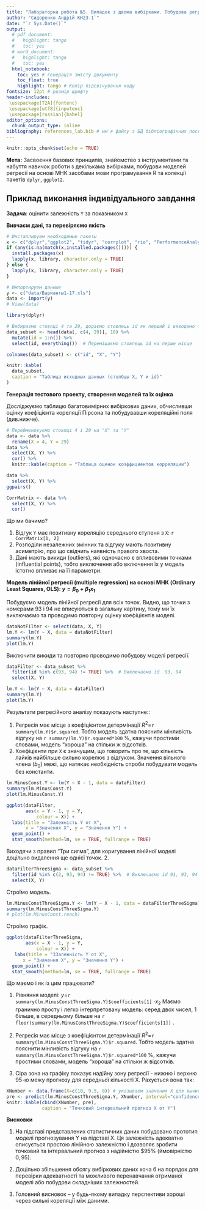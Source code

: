 ```yaml
---
title: "Лабораторна робота №5. Випадок з двома вибірками. Побудова регресійних моделей"
author: "Сидоренко Андрій КН23-1`"
date: "`r Sys.Date()`"
output:
  # pdf_document:
  #   highlight: tango
  #   toc: yes
  # word_document:
  #   highlight: tango
  #   toc: yes
  html_notebook:
    toc: yes # генерація змісту документу
    toc_float: true
    highlight: tango # Колір підсвічування коду
fontsize: 12pt # розмір шрифту
header-includes:
 \usepackage[T2A]{fontenc}
 \usepackage[utf8]{inputenc}
 \usepackage[russian]{babel}
editor_options: 
  chunk_output_type: inline
bibliography: references_lab.bib # им'я файлу з БД бібліографічних посилань
---
```



```r
knitr::opts_chunk$set(echo = TRUE)
```

__Мета:__ Засвоєння базових принципів, знайомство з інструментами та набуття навичок роботи з декількама вибірками, побудови моделей регресії на основі МНК засобами мови програмування R та колекції пакетів `dplyr`, `ggplot2`. 



## Приклад виконання індивідуального завдання {#ind}

__Задача__: оцінити залежність `Y`  за показником  `X`


__Вивчаєм дані, та перевіряємо якість__

 
```r
# Инсталлируем необходимые пакеты
x <- c("dplyr","ggplot2", "tidyr", "corrplot", "rio", "PerformanceAnalytics", "FactoMineR", "factoextra", "caret", "GGally", "randomForest")
if (any(is.na(match(x,installed.packages())))) {
  install.packages(x)
  lapply(x, library, character.only = TRUE)
} else {
  lapply(x, library, character.only = TRUE)
}
```


```r
# Импортируем данные
y <- c("data/Варианты1-17.xls")
data <- import(y)
# View(data)
```

```r
library(dplyr)

# Вибираємо стовпці 4 та 29, додаємо стовпець id як перший і виводимо таблицю
data_subset <- head(data[, c(4, 29)], 10) %>%
  mutate(id = 1:n()) %>%
  select(id, everything())  # Переміщаємо стовпець id на перше місце

colnames(data_subset) <- c("id", "X", "Y")

knitr::kable(
  data_subset,
  caption = "Таблица исходных данных (столбцы X, Y и id)"
)
```


__Генерація тестового проекту, створення моделей та їх оцінка__


Досліджуємо таблицю багатовимірних вибіркових даних, обчисливши оцінку коефіцієнта кореляції Пірсона та побудувавши кореляційні поля (див.нижче).

```r
# Перейменовуємо стовпці 4 і 29 на "X" та "Y"
data <- data %>%
  rename(X = 4, Y = 29)
data %>%
  select(X, Y) %>% 
  cor() %>% 
  knitr::kable(caption = "Таблица оценок коэффициентов корреляции")
```


```r
data %>%
  select(X, Y) %>% 
ggpairs()
```

```r
CorrMatrix <- data %>% 
  select(X, Y) %>% 
  cor()
```


Що ми бачимо?

1. Відгук `Y` має позитивну кореляцію середнього ступеня з `X`: `r CorrMatrix[1, 2]`
1. Розподіли незалежних змінних та відгуку мають позитивну асиметрію, про що свідчить наявність правого хвоста.
1. Дані мають викиди (outliers), які одночасно є впливовими точками (influential points), тобто виключення або включення їх у модель істотно впливає на її параметри.




__Модель лінійної регресії (multiple regression) на основі МНК (Ordinary Least Squares, OLS): $y=\beta_0+\beta_1x_1$__



Побудуємо модель лінійної регресії для всіх точок. Видно, що точки з номерами $93$ і $94$ не вписуються в загальну картину, тому ми їх виключаємо та проводимо повторну оцінку коефіцієнтів моделі.


```r
dataNotFilter <- select(data, X, Y)
lm.Y <- lm(Y ~ X, data = dataNotFilter)
summary(lm.Y)
plot(lm.Y)
```

Виключити викиди та повторно проводимо побудову моделі регресії.
 
```r
dataFilter <- data_subset %>%
  filter(id %in% c(93, 94) != TRUE) %>%  # Виключаємо id  93, 94
  select(X, Y)

lm.Y <- lm(Y ~ X, data = dataFilter)
summary(lm.Y)
plot(lm.Y)
```

Результати регресійного аналізу показують наступне::

1. Регресія має місце з коефіцієнтом детермінації $R^2=$`r summary(lm.Y)$r.squared`. Тобто модель здатна пояснити мінливість відгуку на `r summary(lm.Y)$r.squared*100` $\%$, кажучи простими словами, модель "хороша" на стільки ж відсотків.
1. Коефіцієнти при `X` є значущим, що говорить про те, що кількість лайків найбільше сильно корелює з відгуком. Значення вільного члена ($b_0$) межі, що натякає необхідність спроби побудувати модель без константи.

```r
lm.MinusConst.Y <- lm(Y ~ X - 1, data = dataFilter)
summary(lm.MinusConst.Y)
plot(lm.MinusConst.Y)
```


```r
ggplot(dataFilter,
       aes(x = Y - 1, y = Y,
           colour = X)) +
  labs(title = "Залежність Y от X",
       x = "Значення X", y = "Значення Y") +
  geom_point() +
  stat_smooth(method=lm, se = TRUE, fullrange = TRUE) 

```



Виходячи з правил "Три сигма", для коригування лінійної моделі доцільно видалення ще однієї точок. $2$.
  

```r
dataFilterThreeSigma <- data_subset %>%
  filter(id %in% c(2, 93, 94) != TRUE) %>%  # Виключаємо id 91, 93, 94
  select(X, Y)
```

Строїмо модель.

```r
lm.MinusConstThreeSigma.Y <- lm(Y ~ X - 1, data = dataFilterThreeSigma)
summary(lm.MinusConstThreeSigma.Y)
# plot(lm.MinusConst.reach)
```

Строїмо графік.

```r
ggplot(dataFilterThreeSigma,
       aes(x = X - 1, y = Y,
           colour = X)) +
   labs(title = "ЗЗалежність Y от X",
      x = "Значення X", y = "Значення Y") +
  geom_point() +
  stat_smooth(method=lm, se = TRUE, fullrange = TRUE) 
```



Що маємо і як із цим працювати?

1. Рівняння моделі: $y=$`r summary(lm.MinusConstThreeSigma.Y)$coefficients[1]` $\cdot x_2$
Маємо гранично просту і легко інтерпретовану модель: серед двох чисел, 1 більше, в середньому більше на `r floor(summary(lm.MinusConstThreeSigma.Y)$coefficients[1])` .

1. Регресія має місце з коефіцієнтом детермінації $R^2=$`r summary(lm.MinusConstThreeSigma.Y)$r.squared`. Тобто модель здатна пояснити мінливість відгуку на `r summary(lm.MinusConstThreeSigma.Y)$r.squared*100` $\%$, кажучи простими словами, модель "хороша" на стільки ж відсотків.
1. Сіра зона на графіку показує надійну зону регресії - нижню і верхню $95%$-ю межу прогнозу для середньої кількості X. Рахується вона так: 


```r
XNumber <- data.frame(X=c(10, 9.5, 8)) # указываем значения X для вычисления прогноза по Y
pre <- predict(lm.MinusConstThreeSigma.Y, XNumber, interval="confidence")
knitr::kable(cbind(XNumber, pre),
             caption = "Точковий інтервальний прогноз X от Y")
```


__Висновки__


1. На підставі представлених статистичних даних побудовано прототип моделі прогнозування Y на підставі X. Ця залежність адекватно описується простою лінійною залежністю і дозволяє зробити точковий та інтервальний прогноз з надійністю $95% (ймовірністю $0,95%$).

1. Доцільно збільшення обсягу вибіркових даних хоча б на порядок для перевірки адекватності та можливого перенавчання отриманої моделі або побудови складніших залежностей.

1. Головний висновок -- у будь-якому випадку перспективи хороші через сильні кореляції між даними.






